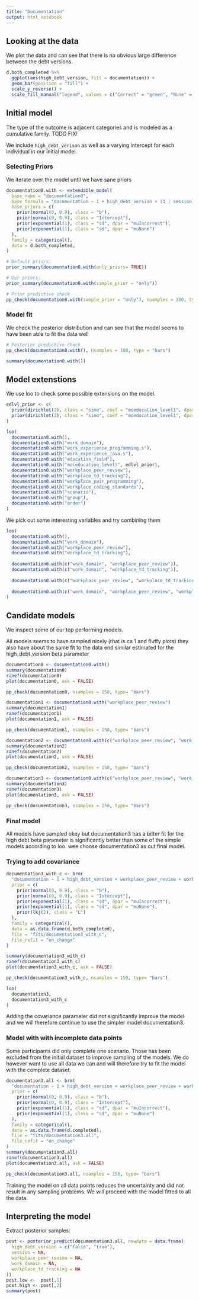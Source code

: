 ```yaml
---
title: "Documentation"
output: html_notebook
---
```


## Looking at the data
We plot the data and can see that there is no obvious large difference between the debt versions.

```r
d.both_completed %>%
  ggplot(aes(high_debt_version, fill = documentation)) +
  geom_bar(position = "fill") +
  scale_y_reverse() +
  scale_fill_manual("legend", values = c("Correct" = "green", "None" = "yellow", "Incorrect" = "red"), guide = guide_legend(reverse = TRUE))
```
## Initial model
The type of the outcome is adjacent categories and is modeled as a cumulative family. TODO FIX!

We include `high_debt_verison` as well as a varying intercept for each individual in our initial model.

### Selecting Priors
We iterate over the model until we have sane priors

```r

documentation0.with <- extendable_model(
  base_name = "documentation0",
  base_formula = "documentation ~ 1 + high_debt_version + (1 | session)",
  base_priors = c(
    prior(normal(0, 0.9), class = "b"),
    prior(normal(0, 0.9), class = "Intercept"),
    prior(exponential(1), class = "sd", dpar = "muIncorrect"),
    prior(exponential(1), class = "sd", dpar = "muNone")
  ),
  family = categorical(),
  data = d.both_completed,
)

# Default priors:
prior_summary(documentation0.with(only_priors= TRUE))

# Our priors:
prior_summary(documentation0.with(sample_prior = "only"))

# Prior predictive check
pp_check(documentation0.with(sample_prior = "only"), nsamples = 200, type = "bars")
```


### Model fit
We check the posterior distribution and can see that the model seems to have been able to fit the data well
```r
# Posterior predictive check
pp_check(documentation0.with(), nsamples = 100, type = "bars")

summary(documentation0.with())
```
## Model extenstions

We use loo to check some possible extensions on the model.

```r

edlvl_prior <- c(
  prior(dirichlet(2), class = "simo", coef = "moeducation_level1", dpar = "muIncorrect"),
  prior(dirichlet(2), class = "simo", coef = "moeducation_level1", dpar = "muNone")
)

loo(
  documentation0.with(),
  documentation0.with("work_domain"),
  documentation0.with("work_experience_programming.s"),
  documentation0.with("work_experience_java.s"),
  documentation0.with("education_field"),
  documentation0.with("mo(education_level)", edlvl_prior),
  documentation0.with("workplace_peer_review"),
  documentation0.with("workplace_td_tracking"),
  documentation0.with("workplace_pair_programming"),
  documentation0.with("workplace_coding_standards"),
  documentation0.with("scenario"),
  documentation0.with("group"),
  documentation0.with("order")
)
```

We pick out some interesting variables and try combining them

```r
loo(
  documentation0.with(),
  documentation0.with("work_domain"),
  documentation0.with("workplace_peer_review"),
  documentation0.with("workplace_td_tracking"),
  
  documentation0.with(c("work_domain", "workplace_peer_review")),
  documentation0.with(c("work_domain", "workplace_td_tracking")),
  
  documentation0.with(c("workplace_peer_review", "workplace_td_tracking")),
  
  documentation0.with(c("work_domain", "workplace_peer_review", "workplace_td_tracking"))
)
```
## Candidate models
We inspect some of our top performing models. 

All models seems to have sampled nicely (rhat is ca 1 and fluffy plots) they also have about the same fit to the data end similar estimated for the high_debt_version beta parameter


```r
documentation0 <- documentation0.with()
summary(documentation0)
ranef(documentation0)
plot(documentation0, ask = FALSE)

pp_check(documentation0, nsamples = 150, type= "bars")

```
```r
documentation1 <- documentation0.with("workplace_peer_review")
summary(documentation1)
ranef(documentation1)
plot(documentation1, ask = FALSE)

pp_check(documentation1, nsamples = 150, type= "bars")

```

```r
documentation2 <- documentation0.with(c("workplace_peer_review", "work_domain"))
summary(documentation2)
ranef(documentation2)
plot(documentation2, ask = FALSE)

pp_check(documentation2, nsamples = 150, type= "bars")

```

```r
documentation3 <- documentation0.with(c("workplace_peer_review", "work_domain", "workplace_td_tracking"))
summary(documentation3)
ranef(documentation3)
plot(documentation3, ask = FALSE)

pp_check(documentation3, nsamples = 150, type= "bars")

```

### Final model
All models have sampled okey but documentation3 has a bitter fit for the high debt beta parameter is significantly better than some of the simple models according to loo. wee choose documentation3 as out final model.

### Trying to add covariance

```r
documentation3_with_c <- brm(
  "documentation ~ 1 + high_debt_version + workplace_peer_review + work_domain + workplace_td_tracking + (1 | c | session)",
  prior = c(
    prior(normal(0, 0.9), class = "b"),
    prior(normal(0, 0.9), class = "Intercept"),
    prior(exponential(1), class = "sd", dpar = "muIncorrect"),
    prior(exponential(1), class = "sd", dpar = "muNone"),
    prior(lkj(2), class = "L")
  ),
  family = categorical(),
  data = as.data.frame(d.both_completed),
  file = "fits/documentation3_with_c",
  file_refit = "on_change"
)

summary(documentation3_with_c)
ranef(documentation3_with_c)
plot(documentation3_with_c, ask = FALSE)

pp_check(documentation3_with_c, nsamples = 150, type= "bars")
```

```r
loo(
  documentation3,
  documentation3_with_c
)
```
Adding the covariance parameter did not significantly improve the model and we will therefore continue to use the simpler model documentation3.

### Model with with incomplete data points

Some participants did only complete one scenario. Those has been excluded from the initial dataset to improve sampling of the models. We do however want to use all data we can and will therefore try to fit the model with the complete dataset.

```r
documentation3.all <- brm(
  "documentation ~ 1 + high_debt_version + workplace_peer_review + work_domain + workplace_td_tracking + (1 | session)",
  prior = c(
    prior(normal(0, 0.9), class = "b"),
    prior(normal(0, 0.9), class = "Intercept"),
    prior(exponential(1), class = "sd", dpar = "muIncorrect"),
    prior(exponential(1), class = "sd", dpar = "muNone")
  ),
  family = categorical(),
  data = as.data.frame(d.completed),
  file = "fits/documentation3.all",
  file_refit = "on_change"
)
summary(documentation3.all)
ranef(documentation3.all)
plot(documentation3.all, ask = FALSE)

pp_check(documentation3.all, nsamples = 150, type= "bars")
```

Training the model on all data points reduces the uncertainty and did not result in any sampling problems. We will proceed with the model fitted to all the data.

## Interpreting the model

Extract posterior samples:
```r

post <- posterior_predict(documentation3.all, newdata = data.frame(
  high_debt_version = c("false", "true"),
  session = NA, 
  workplace_peer_review = NA, 
  work_domain = NA, 
  workplace_td_tracking = NA
))
post.low <-  post[,1]
post.high <- post[,2]
summary(post)

```
